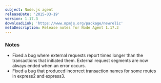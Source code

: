 ```yaml
---
subject: Node.js agent
releaseDate: '2015-03-19'
version: 1.17.3
downloadLink: 'https://www.npmjs.org/package/newrelic'
metaDescription: Release notes for Node Agent 1.17.3
---
```


### Notes

* Fixed a bug where external requests report times longer than the transactions that initiated them. External request segments are now always ended when an error occurs.
* Fixed a bug that produced incorrect transaction names for some routes in express2 and express3.
